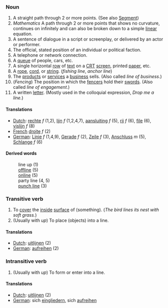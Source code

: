 ===Noun===
#A straight path through 2 or more points.  (See also [[Segment]])
#''Mathematics'' A path through 2 or more points that shows no curvature, continues on infinitely and can also be broken down to a simple [[linear]] equation.
#A sentence of dialogue in a script or screenplay, or delivered by an actor or performer.
#The official, stated position of an individual or political faction.
#A telephone or network connection.
#A [[queue]] of people, cars, etc.
#A single horizontal [[row]] of [[text]] on a [[CRT]] [[screen]], printed [[paper]], etc.
#A [[rope]], [[cord]], or [[string]].  (''fishing line'', ''anchor line'')
#The [[product]]s or [[service]]s a [[business]] sells. (Also called ''line of business''.)
#(''Fencing'') The position in which the [[fencer]]s hold their [[swords]].  (Also called ''line of engagement''.)
#A written [[letter]].  (Mostly used in the colloquial expression, ''Drop me a line.'')

====Translations====
*[[Dutch]]: [[rechte]] ''f'' (1,2), [[lijn]] ''f'' (1,2,4,7), [[aansluiting]] ''f'' (5), [[rij]] ''f'' (6), [[file]] (6), [[vislijn]] ''f'' (8)
*[[French]] [[droite]] ''f'' (2)
*[[German]]: [[Linie]] ''f'' (1,4,9), [[Gerade]] ''f'' (2), [[Zeile]] ''f'' (3), [[Anschluss]] ''m'' (5), [[Schlange]] ''f'' (6)

====Derived words====
:line up (1)
:[[offline]] (5)
:[[online]] (5)
:party line (4, 5)
:[[punch line]] (3)

===Transitive verb===
#To [[cover]] the [[inside]] [[surface]] of (something).  (''The bird lines its nest with soft grass.'')
#(Usually with ''up'') To place (objects) into a line.

====Translations====
*[[Dutch]]: [[uitlijnen]] (2)
*[[German]]: [[aufreihen]] (2)

===Intransitive verb===
#(Usually with ''up'') To form or enter into a line.

====Translations====
*[[Dutch]]: [[uitlijnen]] (2)
*[[German]]: sich [[eingliedern]], sich [[aufreihen]]
